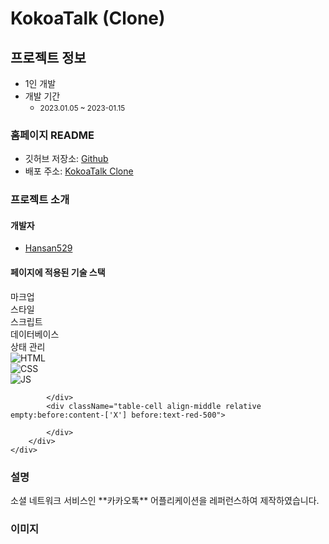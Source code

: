 # KokoaTalk (Clone)

## 프로젝트 정보

- 1인 개발  
- 개발 기간 
    - <small className="text-xs">2023.01.05 ~ 2023-01.15</small>

### 홈페이지 README

- 깃허브 저장소: <a target="_blank" href='https://github.com/Hansan529/kokoa-clone'>Github</a>  
- 배포 주소: <a target="_blank" href='https://hansan529.github.io/kokoa-clone'>KokoaTalk Clone</a>

### 프로젝트 소개

#### 개발자

 - [Hansan529](https://github.com/Hansan529)

#### 페이지에 적용된 기술 스택

<div className="table w-[100%]">
    <div className="table-header-group">
        <div className="table-row text-center">
            <div className="table-cell">마크업</div>
            <div className="table-cell">스타일</div>
            <div className="table-cell">스크립트</div>
            <div className="table-cell">데이터베이스</div>
            <div className="table-cell">상태 관리</div>
        </div>
    </div>
    <div className="table-row-group">
        <div className="table-row text-center items-center tabular-nums">
            <div className="table-cell align-middle relative empty:before:content-['X'] before:text-red-500">
                <img className="object-contain w-[30px] mx-auto" title="HTML" alt="HTML" src='/ico/language/html-icon.svg' />
            </div>
            <div className="table-cell align-middle relative empty:before:content-['X'] before:text-red-500">
                <img className="object-contain w-[30px] mx-auto" title="CSS" alt="CSS" src='/ico/language/css-icon.svg' />
            </div>
            <div className="table-cell align-middle relative empty:before:content-['X'] before:text-red-500">
                <img className="object-contain w-[30px] mx-auto" title="JavaScript" alt="JS" src='/ico/language/js-icon.svg' />
            </div>
            <div className="table-cell align-middle relative empty:before:content-['X'] before:text-red-500">

            </div>
            <div className="table-cell align-middle relative empty:before:content-['X'] before:text-red-500">

            </div>
        </div>
    </div>
</div>

### 설명

<div className="max-w-prose text-base/10">
    소셜 네트워크 서비스인 **카카오톡** 어플리케이션을 레퍼런스하여 제작하였습니다.
</div>


### 이미지

